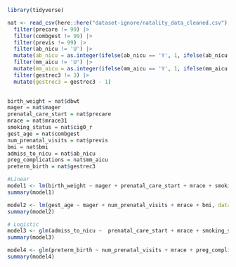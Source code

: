 ```r
library(tidyverse)

nat <- read_csv(here::here("dataset-ignore/natality_data_cleaned.csv"), show_col_types = FALSE) |>
  filter(precare != 99) |>
  filter(combgest != 99) |>
  filter(previs != 99) |> 
  filter(ab_nicu != 'U') |>
  mutate(ab_nicu = as.integer(ifelse(ab_nicu == 'Y', 1, ifelse(ab_nicu == 'N', 0, ab_nicu)))) |>
  filter(mm_aicu != 'U') |>
  mutate(mm_aicu = as.integer(ifelse(mm_aicu == 'Y', 1, ifelse(mm_aicu == 'N', 0, mm_aicu)))) |>
  filter(gestrec3 != 3) |>
  mutate(gestrec3 = gestrec3 - 1)
  

birth_weight = nat$dbwt
mager = nat$mager
prenatal_care_start = nat$precare
mrace = nat$mrace31
smoking_status = nat$cig0_r
gest_age = nat$combgest
num_prenatal_visits = nat$previs
bmi = nat$bmi
admiss_to_nicu = nat$ab_nicu
preg_complications = nat$mm_aicu
preterm_birth = nat$gestrec3

#Linear
model1 <- lm(birth_weight ~ mager + prenatal_care_start + mrace + smoking_status, data = nat)
summary(model1)

model2 <- lm(gest_age ~ mager + num_prenatal_visits + mrace + bmi, data = nat)
summary(model2)

# Logistic
model3 <- glm(admiss_to_nicu ~  prenatal_care_start + mrace + smoking_status, family = binomial(), data = nat)
summary(model3)

model4 <- glm(preterm_birth ~ num_prenatal_visits + mrace + preg_complications, family = binomial(), data = nat)
summary(model4)

```

